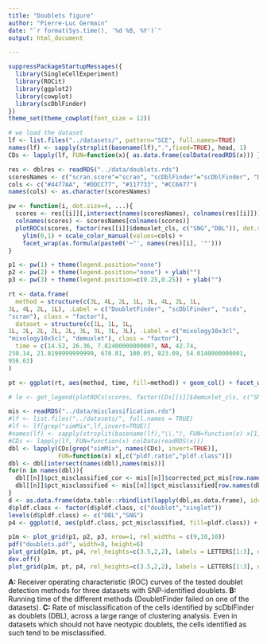 ```yaml
---
title: "Doublets figure"
author: "Pierre-Luc Germain"
date: "`r format(Sys.time(), '%d %B, %Y')`"
output: html_document

---
```


```r
suppressPackageStartupMessages({
  library(SingleCellExperiment)
  library(ROCit)
  library(ggplot2)
  library(cowplot)
  library(scDblFinder)
})
theme_set(theme_cowplot(font_size = 12))

# we load the dataset
lf <- list.files("../datasets/", pattern="SCE", full.names=TRUE)
names(lf) <- sapply(strsplit(basename(lf),".",fixed=TRUE), head, 1)
CDs <- lapply(lf, FUN=function(x){ as.data.frame(colData(readRDS(x))) })
```

```r
res <- dblres <- readRDS("../data/doublets.rds")
scoresNames <- c("scran.score"="scran", "scDblFinder"="scDblFinder", "DF.score"="DoubletFinder", "hybrid_score"="scds")
cols <- c("#4477AA", "#DDCC77", "#117733", "#CC6677")
names(cols) <- as.character(scoresNames)

pw <- function(i, dot.size=4, ...){
  scores <- res[[i]][,intersect(names(scoresNames), colnames(res[[i]]))]
  colnames(scores) <- scoresNames[colnames(scores)]
  plotROCs(scores, factor(res[[i]]$demuxlet_cls, c("SNG","DBL")), dot.size=dot.size) +
    ylim(0,1) + scale_color_manual(values=cols) + 
    facet_wrap(as.formula(paste0('~"', names(res)[i], '"')))
}

p1 <- pw(1) + theme(legend.position="none")
p2 <- pw(2) + theme(legend.position="none") + ylab("")
p3 <- pw(3) + theme(legend.position=c(0.25,0.25)) + ylab("")
```

```r
rt <- data.frame(
  method = structure(c(3L, 4L, 2L, 1L, 3L, 4L, 2L, 1L, 
3L, 4L, 2L, 1L), .Label = c("DoubletFinder", "scDblFinder", "scds", 
"scran"), class = "factor"),
  dataset = structure(c(1L, 1L, 1L, 
1L, 2L, 2L, 2L, 2L, 3L, 3L, 3L, 3L), .Label = c("mixology10x3cl", 
"mixology10x5cl", "demuxlet"), class = "factor"),
  time = c(14.52, 26.36, 7.82400000000007, NA, 42.74, 
250.14, 21.8199999999999, 678.81, 100.05, 823.09, 54.0140000000001, 
956.63)
)

pt <- ggplot(rt, aes(method, time, fill=method)) + geom_col() + facet_wrap(~dataset, scale="free_x") + coord_flip() + xlab("") + ylab("Running time (s)") + scale_fill_manual(values=cols) + theme(legend.position="none")

# le <- get_legend(plotROCs(scores, factor(CDs[[i]]$demuxlet_cls, c("SNG","DBL"))))
```


```r
mis <- readRDS("../data/misclassification.rds")
#lf <- list.files("../datasets/", full.names = TRUE)
#lf <- lf[grep("simMix",lf,invert=TRUE)]
#names(lf) <- sapply(strsplit(basename(lf),"\\."), FUN=function(x) x[1])
#CDs <- lapply(lf, FUN=function(x) colData(readRDS(x)))
dbl <- lapply(CDs[grep("simMix", names(CDs), invert=TRUE)], 
              FUN=function(x) x[,c("pldf.ratio","pldf.class")])
dbl <- dbl[intersect(names(dbl),names(mis))]
for(n in names(dbl)){
  dbl[[n]]$pct_misclassified_cor <- mis[[n]]$corrected_pct_mis[row.names(dbl[[n]])]
  dbl[[n]]$pct_misclassified <- mis[[n]]$pct_misclassified[row.names(dbl[[n]])]
}
d <- as.data.frame(data.table::rbindlist(lapply(dbl,as.data.frame), idcol="dataset"))
d$pldf.class <- factor(d$pldf.class, c("doublet","singlet"))
levels(d$pldf.class) <- c("DBL","SNG")
p4 <- ggplot(d, aes(pldf.class, pct_misclassified, fill=pldf.class)) + geom_violin() + facet_wrap(~dataset, nrow = 1) + theme(axis.title.x=element_blank(), legend.position="none") + ylab("% misclassified") + stat_summary(fun.y="mean", geom="point")
```



```r
p1m <- plot_grid(p1, p2, p3, nrow=1, rel_widths = c(9,10,10))
pdf("doublets.pdf", width=8, height=6)
plot_grid(p1m, pt, p4, rel_heights=c(3.5,2,2), labels = LETTERS[1:3], ncol = 1, hjust=0, scale=0.95)
dev.off()
plot_grid(p1m, pt, p4, rel_heights=c(3.5,2,2), labels = LETTERS[1:3], ncol = 1, hjust=0)
```

**A:** Receiver operating characteristic (ROC) curves of the tested doublet detection methods for three datasets with SNP-identified doublets. **B:** Running time of the different methods (DoubletFinder failed on one of the datasets). **C:** Rate of misclassification of the cells identified by scDblFinder as doublets (DBL), across a large range of clustering analysis. Even in datasets which should not have neotypic doublets, the cells identified as such tend to be misclassified.
